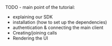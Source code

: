 TODO - main point of the tutorial:
 - explaining our SDK
 - installation (how to set up the dependencies)
 - authentication & connecting the main client
 - Creating/joining calls
 - Rendering the UI
